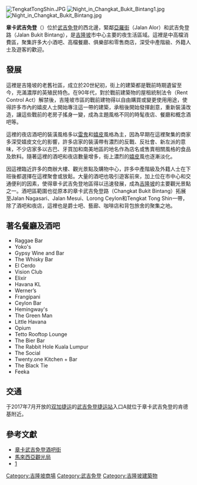 {{refimprove|time=2014-11-11T00:43:04+00:00}}
[[File:TengkatTongShin.JPG|thumb]]
[[File:Night_in_Changkat_Bukit_Bintang1.jpg|thumb]]
[[File:Night_in_Changkat_Bukit_Bintang.jpg|thumb]]

'''章卡武吉免登'''（{{lang-ms|Changkat Bukit Bintang}}）位於[[武吉免登|武吉免登]]的西北邊，緊鄰[[亞羅街|亞羅街]]（Jalan Alor）和武吉免登路（Jalan Bukit Bintang），是[[吉隆坡|吉隆坡]]市中心主要的夜生活區域。這裡是中高檔消費區，聚集許多大小酒吧、高檔餐廳、俱樂部和零售商店，深受中產階級、外籍人士及遊客的歡迎。

==發展==
這裡是吉隆坡的老舊社區，成立於20世紀初，街上的建築都是戰前時期遺留至今，充滿濃厚的英殖民特色。在90年代，對於戰前建築物的屋租統制法令（Rent Control Act）解禁後，吉隆坡市區的戰前建物得以自由購買或變更使用用途，使得許多市內的嬉皮人士開始專注這一帶的建築，承租後開始發揮創意，重新裝潢改造，讓這些戰前的老房子搖身一變，成為主題風格不同的時髦夜店、餐廳和概念酒吧等。

這裡的夜店酒吧的裝潢風格多以[[雷鬼|雷鬼]]和[[嬉皮|嬉皮]]風格為主，因為早期在這裡聚集的商家多深受嬉皮文化的影響，許多店家的裝潢帶有濃烈的反戰、反社會、新左派的意味，不少店家多以古巴、牙買加和南美地區的地名作為店名或售賣相關風格的食品及飲料。隨著這裡的酒吧和夜店數量增多，街上濃烈的[[嬉皮|嬉皮]]風也逐漸淡化。

因這裡臨近許多的商辦大樓、觀光景點及購物中心，許多中產階級及外籍人士在下班後都選擇在這裡聚會或放鬆。大量的酒吧也吸引遊客前來，加上位在市中心和交通便利的因素，使得章卡武吉免登地區得以迅速發展，成為[[吉隆坡|吉隆坡]]的主要觀光景點之一。酒吧區範圍也從原本的章卡武吉免登路（Changkat Bukit Bintang）拓展至Jalan Nagasari、Jalan Mesui、Lorong Ceylon和Tengkat Tong Shin一帶，除了酒吧和夜店，這裡也是爵士吧、藝廊、咖啡店和背包旅舍的聚集之地。

==著名餐廳及酒吧==
{{div col|cols=3}}
*Raggae Bar
*Yoko's
*Gypsy Wine and Bar
*The Whisky Bar 
*El Cerdo
*Vision Club
*Elixir
*Havana KL
*Werner’s
*Frangipani
*Ceylon Bar
*Hemingway's
*The Green Man
*Little Havana 
*Opium
*Tetto Rooftop Lounge 
*The Bier Bar
*The Rabbit Hole Kuala Lumpur
*The Social
*Twenty.one Kitchen + Bar
*The Black Tie
*Feeka
{{div col end}}

==交通==
于2017年7月开放的{{rint|my|9}}[[双加捷运|双加捷运]]的[[武吉免登站#双溪毛糯－加影线|武吉免登捷运站]]入口A就位于章卡武吉免登的肯德基附近。

==參考文獻==
*[http://www.mytravel.com.my/map/goldentriangle-map/changkat-bukit-bintang 章卡武吉免登酒吧街] {{Wayback|url=http://www.mytravel.com.my/map/goldentriangle-map/changkat-bukit-bintang |date=20210116234436 }}
*[http://www.tourism.gov.my/zh-tw/experiences/big-day-out/nightlife?page=1 馬來西亞觀光局] {{Wayback|url=http://www.tourism.gov.my/zh-tw/experiences/big-day-out/nightlife?page=1 |date=20141110152627 }}
*[http://www.kuala-lumpur.ws/klareas/changkat-bukit-bintang.htm] {{Wayback|url=http://www.kuala-lumpur.ws/klareas/changkat-bukit-bintang.htm |date=20210225023703 }}
{{Portal box|马来西亚}}
{{星光大道吉隆坡城中城商圈}}

[[Category:吉隆坡商場|Category:吉隆坡商場]]
[[Category:武吉免登|Category:武吉免登]]
[[Category:吉隆坡建築物|Category:吉隆坡建築物]]